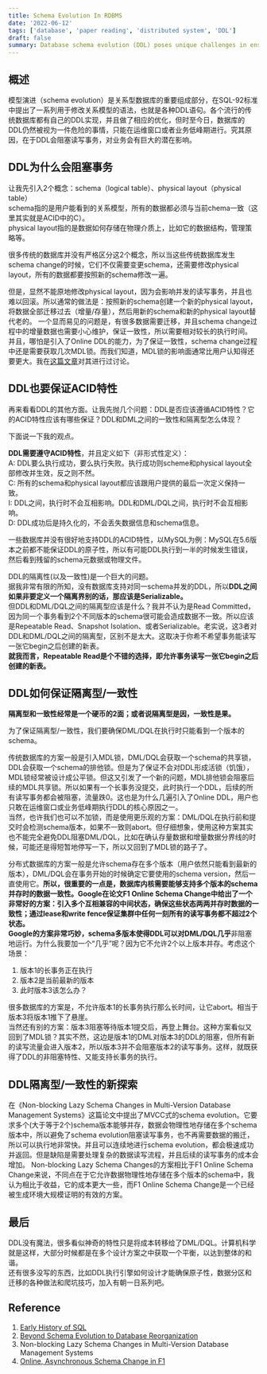 ```yaml
---
title: Schema Evolution In RDBMS
date: '2022-06-12'
tags: ['database', 'paper reading', 'distributed system', 'DDL']
draft: false
summary: Database schema evolution (DDL) poses unique challenges in ensuring concurrency with transactions while maintaining ACID properties. Traditional approaches use metadata locks (MDLs) to serialize DDL and DML/DQL, but this can severely impact performance. This blog discusses the issues and explores solutions like multi-version concurrency control to enable highly concurrent non-blocking schema changes.
---
```



## 概述

模型演进（schema evolution）是关系型数据库的重要组成部分，在SQL-92标准中提出了一系列用于修改关系模型的语法，也就是各种DDL语句。各个流行的传统数据库都有自己的DDL实现，并且做了相应的优化，但时至今日，数据库的DDL仍然被视为一件危险的事情，只能在运维窗口或者业务低峰期进行。究其原因，在于DDL会阻塞读写事务，对业务会有巨大的潜在影响。 <a name="5Iwh4"></a>

## DDL为什么会阻塞事务

让我先引入2个概念：schema（logical table）、physical layout（physical table）<br />
schema指的是用户能看到的关系模型，所有的数据都必须与当前chema一致（这里其实就是ACID中的C）。<br />
physical layout指的是数据如何存储在物理介质上，比如它的数据结构，管理策略等。

很多传统的数据库并没有严格区分这2个概念，所以当这些传统数据库发生schema change的时候，它们不仅需要变更schema，还需要修改physical layout，所有的数据都要按照新的schema修改一遍。

但是，显然不能原地修改physical layout，因为会影响并发的读写事务，并且也难以回滚。所以通常的做法是：按照新的schema创建一个新的physical layout，将数据全部迁移过去（增量/存量），然后用新的schema和新的physical layout替代老的。
一个显而易见的问题是，有很多数据需要迁移，并且schema change过程中的增量数据也需要小心维护，保证一致性，所以需要相对较长的执行时间。
并且，哪怕是引入了Online DDL的能力，为了保证一致性，schema change过程中还是需要获取几次MDL锁。而我们知道，MDL锁的影响面通常比用户认知得还要更大。我在[这篇文章](https://www.yuque.com/docs/share/a85d7b5e-cc7d-4d5a-b5b4-377d0402df36?#《致命的分布式MDL死锁》)对其进行过讨论。 <a name="nVAGN"></a>

## DDL也要保证ACID特性

再来看看DDL的其他方面。让我先抛几个问题：DDL是否应该遵循ACID特性？它的ACID特性应该有哪些保证？DDL和DML之间的一致性和隔离型怎么体现？

下面说一下我的观点。

**DDL需要遵守ACID特性**，并且定义如下（非形式性定义）：<br />
A: DDL要么执行成功，要么执行失败。执行成功则scheme和physical layout全部修改并生效，反之则不然。<br />
C: 所有的schema和physical layout都应该跟用户提供的最后一次定义保持一致。<br />
I: DDL之间，执行时不会互相影响。DDL和DML/DQL之间，执行时不会互相影响。<br />
D: DDL成功后是持久化的，不会丢失数据信息和schema信息。<br />

一些数据库并没有很好地支持DDL的ACID特性，以MySQL为例：MySQL在5.6版本之前都不能保证DDL的原子性，所以有可能DDL执行到一半的时候发生错误，然后看到残留的schema元数据或物理文件。

DDL的隔离性(以及一致性)是一个巨大的问题。<br />
据我非常有限的所知，没有数据库支持对同一schema并发的DDL，所以**DDL之间如果非要定义一个隔离界别的话，那应该是Serializable。**<br />
但DDL和DML/DQL之间的隔离型应该是什么？我并不认为是Read Committed，因为同一个事务看到2个不同版本的schema很可能会造成数据不一致。所以应该是Repeatable Read、Snapshot Isolation、或者Serializable。老实说，这3者对DDL和DML/DQL之间的隔离型，区别不是太大。这取决于你希不希望事务能读写一张它begin之后创建的新表。<br />
**就我而言，Repeatable Read是个不错的选择，即允许事务读写一张它begin之后创建的新表。** <a name="oQF8K"></a>

## DDL如何保证隔离型/一致性

**隔离型和一致性经常是一个硬币的2面；或者说隔离型是因，一致性是果。**

为了保证隔离型/一致性，我们要确保DML/DQL在执行时只能看到一个版本的schema。

传统数据库的方案一般是引入MDL锁，DML/DQL会获取一个schema的共享锁，DDL会获取一个schema的排他锁。但是为了保证不会对DDL形成活锁（饥饿），MDL锁经常被设计成公平锁。但这又引发了一个新的问题，MDL排他锁会阻塞后续的MDL共享锁。所以如果有一个长事务没提交，此时执行一个DDL，后续的所有读写事务都会被阻塞，流量跌0。这也是为什么几遍引入了Online DDL，用户也只敢在运维窗口或业务低峰期执行DDL的核心原因之一。<br />
当然，也许我们也可以不加锁，而是使用更乐观的方案：DML/DQL在执行前和提交时会检测schema版本，如果不一致则abort。但仔细想象，使用这种方案其实也不能完全避免DDL阻塞DML/DQL，比如在确认存量数据和增量数据分界线的时候，可能还是得短暂地停写一下，所以又回到了MDL锁的路子了。

分布式数据库的方案一般是允许schema存在多个版本（用户依然只能看到最新的版本），DML/DQL会在事务开始的时候确定它要使用的schema version，然后一直使用它。**所以，很重要的一点是，数据库内核需要能够支持多个版本的schema并存时的数据一致性。**Google在论文F1 Online Schema Change中给出了一个非常好的方案：引入多个互相兼容的中间状态，确保这些状态两两并存时数据的一致性；通过lease和write fence保证集群中任何一刻所有的读写事务都不超过2个状态。<br />
Google的方案非常巧妙，schema多版本使得DDL可以对DML/DQL**几乎**非阻塞地运行。为什么我要加一个“几乎”呢？因为它不允许2个以上版本并存。考虑这个场景：

1. 版本1的长事务正在执行<br />
2. 版本2是当前最新的版本<br />
3. 此时版本3该怎么办？<br />

很多数据库的方案是，不允许版本1的长事务执行那么长时间，让它abort。相当于版本3将版本1推下了悬崖。<br />
当然还有别的方案：版本3阻塞等待版本1提交后，再登上舞台。这种方案看似又回到了MDL锁？其实不然，这边是版本1的DML对版本3的DDL的阻塞，但所有新的读写流量会进入版本2，所以版本3并不会阻塞版本2的读写事务。这样，就既获得了DDL的非阻塞特性、又能支持长事务的执行。 <a name="Zl2Br"></a>

## DDL隔离型/一致性的新探索

在《Non-blocking Lazy Schema Changes in Multi-Version Database Management Systems》这篇论文中提出了MVCC式的schema evolution。它要求多个(大于等于2个)schema版本能够并存，数据会物理性地存储在多个schema版本中，所以避免了schema evolution阻塞读写事务，也不再需要数据的搬迁，所以可以执行地非常快。并且可以连续地进行schema evolution，都会极速成功并返回。但是缺陷是需要处理复杂的数据读写流程，并且后续的读写事务的成本会增加。
Non-blocking Lazy Schema Changes的方案相比于F1 Online Schema Change来说，不同点在于它允许数据物理性地存储在多个版本的schema中，我认为相比于收益，它的成本更大一些，而F1 Online Schema Change是一个已经被生成环境大规模证明的有效的方案。 <a name="Lr2uh"></a>

## 最后

DDL没有魔法，很多看似神奇的特性只是将成本转移给了DML/DQL。计算机科学就是这样，大部分时候都是在多个设计方案之中获取一个平衡，以达到整体的和谐。<br />
还有很多没写的东西，比如DDL执行引擎如何设计才能确保原子性，数据分区和迁移的各种做法和爬坑技巧，加入有朝一日系列吧。

<a name="lQIgq"></a>

## Reference

1. [Early History of SQL](https://ieeexplore.ieee.org/stamp/stamp.jsp?tp=\&arnumber=6359709)
2. [Beyond Schema Evolution to Database Reorganization](http://se-pubs.dbs.uni-leipzig.de/files/Lerner1990Beyondschemaevolutionto.pdf)
3. Non-blocking Lazy Schema Changes in Multi-Version Database Management Systems
4. [Online, Asynchronous Schema Change in F1](https://static.googleusercontent.com/media/research.google.com/zh-CN//pubs/archive/41376.pdf)
